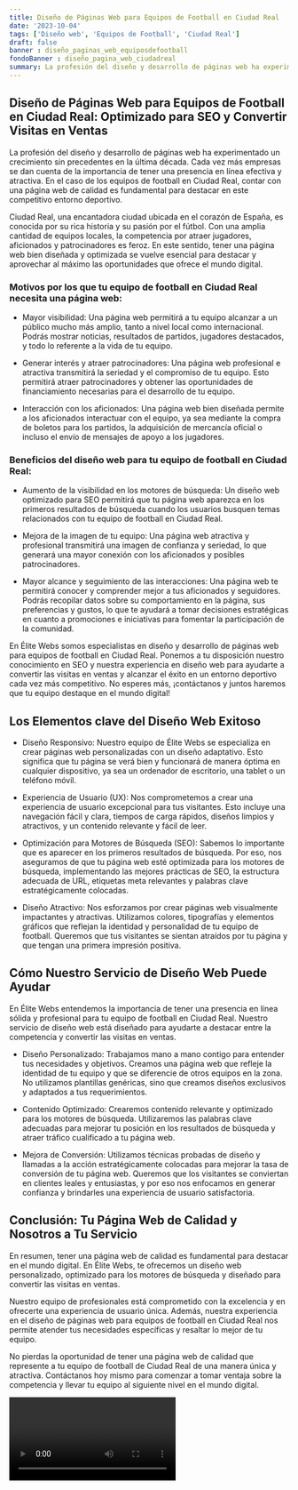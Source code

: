 ```yaml
---
title: Diseño de Páginas Web para Equipos de Football en Ciudad Real
date: '2023-10-04'
tags: ['Diseño web', 'Equipos de Football', 'Ciudad Real']
draft: false
banner : diseño_paginas_web_equiposdefootball
fondoBanner : diseño_pagina_web_ciudadreal
summary: La profesión del diseño y desarrollo de páginas web ha experimentado un crecimiento sin precedentes en la última década. Cada vez más empresas se dan cuenta de la importancia de tener una presencia en línea efectiva y atractiva. En el caso de los equipos de football en Ciudad Real, contar con una página web de calidad es fundamental para destacar en este competitivo entorno deportivo. 
---
```


## Diseño de Páginas Web para Equipos de Football en Ciudad Real: Optimizado para SEO y Convertir Visitas en Ventas

La profesión del diseño y desarrollo de páginas web ha experimentado un crecimiento sin precedentes en la última década. Cada vez más empresas se dan cuenta de la importancia de tener una presencia en línea efectiva y atractiva. En el caso de los equipos de football en Ciudad Real, contar con una página web de calidad es fundamental para destacar en este competitivo entorno deportivo. 

Ciudad Real, una encantadora ciudad ubicada en el corazón de España, es conocida por su rica historia y su pasión por el fútbol. Con una amplia cantidad de equipos locales, la competencia por atraer jugadores, aficionados y patrocinadores es feroz. En este sentido, tener una página web bien diseñada y optimizada se vuelve esencial para destacar y aprovechar al máximo las oportunidades que ofrece el mundo digital.

### Motivos por los que tu equipo de football en Ciudad Real necesita una página web:

- Mayor visibilidad: Una página web permitirá a tu equipo alcanzar a un público mucho más amplio, tanto a nivel local como internacional. Podrás mostrar noticias, resultados de partidos, jugadores destacados, y todo lo referente a la vida de tu equipo.

- Generar interés y atraer patrocinadores: Una página web profesional e atractiva transmitirá la seriedad y el compromiso de tu equipo. Esto permitirá atraer patrocinadores y obtener las oportunidades de financiamiento necesarias para el desarrollo de tu equipo.

- Interacción con los aficionados: Una página web bien diseñada permite a los aficionados interactuar con el equipo, ya sea mediante la compra de boletos para los partidos, la adquisición de mercancía oficial o incluso el envío de mensajes de apoyo a los jugadores.

### Beneficios del diseño web para tu equipo de football en Ciudad Real:

- Aumento de la visibilidad en los motores de búsqueda: Un diseño web optimizado para SEO permitirá que tu página web aparezca en los primeros resultados de búsqueda cuando los usuarios busquen temas relacionados con tu equipo de football en Ciudad Real.

- Mejora de la imagen de tu equipo: Una página web atractiva y profesional transmitirá una imagen de confianza y seriedad, lo que generará una mayor conexión con los aficionados y posibles patrocinadores.

- Mayor alcance y seguimiento de las interacciones: Una página web te permitirá conocer y comprender mejor a tus aficionados y seguidores. Podrás recopilar datos sobre su comportamiento en la página, sus preferencias y gustos, lo que te ayudará a tomar decisiones estratégicas en cuanto a promociones e iniciativas para fomentar la participación de la comunidad.

En Élite Webs somos especialistas en diseño y desarrollo de páginas web para equipos de football en Ciudad Real. Ponemos a tu disposición nuestro conocimiento en SEO y nuestra experiencia en diseño web para ayudarte a convertir las visitas en ventas y alcanzar el éxito en un entorno deportivo cada vez más competitivo. No esperes más, ¡contáctanos y juntos haremos que tu equipo destaque en el mundo digital!

<GifSeo />

<Cta />

## Los Elementos clave del Diseño Web Exitoso

- Diseño Responsivo: Nuestro equipo de Élite Webs se especializa en crear páginas web personalizadas con un diseño adaptativo. Esto significa que tu página se verá bien y funcionará de manera óptima en cualquier dispositivo, ya sea un ordenador de escritorio, una tablet o un teléfono móvil.

- Experiencia de Usuario (UX): Nos comprometemos a crear una experiencia de usuario excepcional para tus visitantes. Esto incluye una navegación fácil y clara, tiempos de carga rápidos, diseños limpios y atractivos, y un contenido relevante y fácil de leer.

- Optimización para Motores de Búsqueda (SEO): Sabemos lo importante que es aparecer en los primeros resultados de búsqueda. Por eso, nos aseguramos de que tu página web esté optimizada para los motores de búsqueda, implementando las mejores prácticas de SEO, la estructura adecuada de URL, etiquetas meta relevantes y palabras clave estratégicamente colocadas.

- Diseño Atractivo: Nos esforzamos por crear páginas web visualmente impactantes y atractivas. Utilizamos colores, tipografías y elementos gráficos que reflejan la identidad y personalidad de tu equipo de football. Queremos que tus visitantes se sientan atraídos por tu página y que tengan una primera impresión positiva.

## Cómo Nuestro Servicio de Diseño Web Puede Ayudar

En Élite Webs entendemos la importancia de tener una presencia en línea sólida y profesional para tu equipo de football en Ciudad Real. Nuestro servicio de diseño web está diseñado para ayudarte a destacar entre la competencia y convertir las visitas en ventas.

- Diseño Personalizado: Trabajamos mano a mano contigo para entender tus necesidades y objetivos. Creamos una página web que refleje la identidad de tu equipo y que se diferencie de otros equipos en la zona. No utilizamos plantillas genéricas, sino que creamos diseños exclusivos y adaptados a tus requerimientos.

- Contenido Optimizado: Crearemos contenido relevante y optimizado para los motores de búsqueda. Utilizaremos las palabras clave adecuadas para mejorar tu posición en los resultados de búsqueda y atraer tráfico cualificado a tu página web.

- Mejora de Conversión: Utilizamos técnicas probadas de diseño y llamadas a la acción estratégicamente colocadas para mejorar la tasa de conversión de tu página web. Queremos que los visitantes se conviertan en clientes leales y entusiastas, y por eso nos enfocamos en generar confianza y brindarles una experiencia de usuario satisfactoria.

## Conclusión: Tu Página Web de Calidad y Nosotros a Tu Servicio

En resumen, tener una página web de calidad es fundamental para destacar en el mundo digital. En Élite Webs, te ofrecemos un diseño web personalizado, optimizado para los motores de búsqueda y diseñado para convertir las visitas en ventas.

Nuestro equipo de profesionales está comprometido con la excelencia y en ofrecerte una experiencia de usuario única. Además, nuestra experiencia en el diseño de páginas web para equipos de football en Ciudad Real nos permite atender tus necesidades específicas y resaltar lo mejor de tu equipo.

No pierdas la oportunidad de tener una página web de calidad que represente a tu equipo de football de Ciudad Real de una manera única y atractiva. Contáctanos hoy mismo para comenzar a tomar ventaja sobre la competencia y llevar tu equipo al siguiente nivel en el mundo digital.

<Video />

<CtaBot job='Equipos de Football' city='Ciudad Real'/>

<Gmaps query='Ciudad Real+españa+maps' />